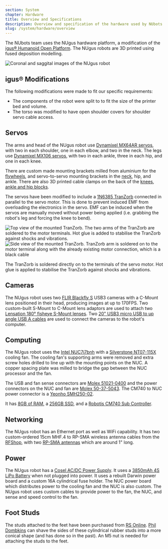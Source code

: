 ```yaml
---
section: System
chapter: Hardware
title: Overview and Specifications
description: Overview and specification of the hardware used by NUbots.
slug: /system/hardware/overview
---
```


The NUbots team uses the NUgus hardware platform, a modification of the [igus® Humanoid Open Platform](http://www.nimbro.net/OP/). The NUgus robots are 3D printed using fused deposition modelling.

![Coronal and saggital images of the NUgus robot](./images/nugus.png 'Coronal and saggital images of the NUgus robot')

## igus® Modifications

The following modifications were made to fit our specific requirements:

- The components of the robot were split to to fit the size of the printer bed and volume.
- The torso was modified to have open shoulder covers for shoulder servo cable access.

## Servos

The arms and head of the NUgus robot use [Dynamixel MX64AR servos](http://emanual.robotis.com/docs/en/dxl/mx/mx-64/), with two in each shoulder, one in each elbow, and two in the neck. The legs use [Dynamixel MX106 servos](http://emanual.robotis.com/docs/en/dxl/mx/mx-106/), with two in each ankle, three in each hip, and one in each knee.

There are custom made mounting brackets milled from aluminium for the [flywheels](https://github.com/NUbots/NUware/blob/master/Igus/Current%20Design/stl_file/Flywheel_Bracket.stl), and servo-to-servo mounting brackets in the [neck](https://github.com/NUbots/NUware/blob/master/Igus/Current%20Design/stl_file/Head_Bracket.stl), hip, and ankle. There are also 3D printed cable clamps on the back of the [knees](https://github.com/NUbots/NUware/blob/master/Igus/Current%20Design/stl_file/Servo_cable_holder.stl), [ankle and hip blocks](https://github.com/NUbots/NUware/blob/master/Igus/Current%20Design/stl_file/Cable_Holder.stl).

The servos have been modified to include a [1N6385 TranZorb](http://www.vishay.com/docs/88356/icte.pdf) connected in parallel to the servo motor.
This is done to prevent induced EMF from overloading the electronics in the servo.
EMF can be induced when the servos are manually moved without power being applied (i.e. grabbing the robot's leg and forcing the knee to bend).

<Grid columns='1fr 2fr'>

![Top view of the mounted TranZorb. The two arms of the TranZorb are soldered to the motor terminals. Hot glue is added to stabilise the TranZorb against shocks and vibrations.](./images/servo-tranzorb-1.png 'Top view of the mounted TranZorb. The two arms of the TranZorb are soldered to the motor terminals. Hot glue is added to stabilise the TranZorb against shocks and vibrations.')
![Side view of the mounted TranZorb. TranZorb arm is soldered on to the motor terminal along with the already existing motor connection, which is a black cable](./images/servo-tranzorb-2.png 'Side view of the mounted TranZorb. TranZorb arm is soldered on to the motor terminal along with the already existing motor connection (black cable)')

</Grid>

The TranZorb is soldered directly on to the terminals of the servo motor. Hot glue is applied to stabilise the TranZorb against shocks and vibrations.

## Cameras

The NUgus robot uses two [FLIR Blackfly S](https://www.flir.com/products/blackfly-s-usb3?model=BFS-U3-13Y3C-C) USB3 cameras with a C-Mount lens positioned in their head, producing images at up to 170FPS. Two custom-built S-Mount to C-Mount lens adaptors are used to attach two [Lensation 180° fisheye S-Mount lenses](https://www.lensation.de/product/BF10M19828S118C/). Two [20" USB3 micro USB to up angle USB A cables](https://www.angledcables.com/parts/rr-aums-xxgr.html#RR-AUMS-20GR) are used to connect the cameras to the robot's computer.

## Computing

The NUgus robot uses the [Intel NUC7i7bnh](https://www.intel.com.au/content/www/au/en/products/boards-kits/nuc/kits/nuc7i7bnh.html) with a [Silverstone NT07-115X](https://www.silverstonetek.com/product.php?pid=442&area=en) cooling fan. The cooling fan's supporting arms were removed and extra screw holes drilled to line up with the mounting points on the NUC. A copper spacing plate was milled to bridge the gap between the NUC processor and the fan.

The USB and fan sense connectors are [Molex 51021-0400](https://au.element14.com/molex/51021-0400/connector-housing-rcpt-4pos/dp/9733116) and the power connectors on the NUC and fan are [Molex 50-37-5043](https://au.element14.com/molex/50-37-5043/connector-rcpt-4pos-1row-2-5mm/dp/9979565). The CM740 to NUC power connector is a [Yeonho SMH250-02](http://www.yeonho.com/cn/product/product_view.asp?part=device&page=&idx=128&listview=list2).

It has [8GB of RAM](https://www.corsair.com/uk/en/Categories/Products/Memory/Mainstream-Memory/Corsair-Memory-8GB-%282x4GB%29-DDR4-SODIMM-2133MHz-C15-Memory-Kit/p/CMSO8GX4M2A2133C15), a [256GB SSD](https://www.intel.com.au/content/www/au/en/products/memory-storage/solid-state-drives/consumer-ssds/600p-series/600p-256gb-m-2-80mm-3d1.html), and a [Robotis CM740 Sub Controller](<http://support.robotis.com/en/product/robotis-op2/sub_controller(cm-740).htm>).

## Networking

The NUgus robot has an Ethernet port as well as WiFi capability. It has two custom-ordered 15cm MHF.4 to RP-SMA wireless antenna cables from the [RFShop](https://rfshop.com.au/), with two [RP-SMA antennas](https://au.element14.com/microchip/rn-sma-s-rp/antenna-2-4ghz-1inch-w-rpsma/dp/2143323) which are around 1" long.

## Power

The NUgus robot has a [Cosel AC/DC Power Supply](https://www.powerbox.com.au/ac-dc-power-supplies/ac-dc-power-supply-cosel-pbb20c). It uses a [3850mAh 4S LiPo Battery](https://www.modelflight.com.au/dualsky-ultra-70-lipo-battery-3850mah-4s-70c.html) when not plugged into power. It uses a rebuilt Darwin power board and a custom 16A cylindrical fuse holder. The NUC power board which distributes power to the cooling fan and the NUC is also custom.
The NUgus robot uses custom cables to provide power to the fan, the NUC, and sense and speed control to the fan.

## Foot Studs

The studs attached to the feet have been purchased from [RS Online](https://au.rs-online.com/web/p/stud-mounts/1264940/?sra=pstk). [Phil Dombkins](https://www.newcastle.edu.au/profile/phillip-dombkins) can shave the sides of these cylindrical rubber studs into a more conical shape (and has done so in the past). An M5 nut is needed for attaching the studs to the feet.
